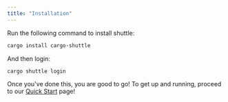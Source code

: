 ```yaml
---
title: "Installation"
---
```


Run the following command to install shuttle:

```sh
cargo install cargo-shuttle
```

And then login:

```sh
cargo shuttle login
```

Once you've done this, you are good to go! To get up and running, proceed to our
[Quick Start](quick-start) page!
